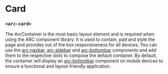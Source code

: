 
<Meta
title='ArcCard'
component='arc-card'
/>

# Card
### `<arc-card>`

The ArcContainer is the most basic layout element and is required when using the ARC component library.
It is used to contain, pad and style the page and provides out of the box responsiveness for all devices.
You can use the [arc-navbar](?path=/story/arcnavbar--default), [arc-sidebar](?path=/story/arcsidebar--default) and [arc-bottombar](?path=/story/arcbottombar--default) components and add them to the respective slots to compose the default container.
By default, the container will display an [arc-bottombar](?path=/story/arcbottombar--default) component on mobile devices to ensure a functional and layout-friendly application.

<Canvas>
  <Story name='card' story={stories.Card} />
</Canvas>
